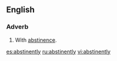 ==English==

===Adverb===
{{en-adv}}

#With [[abstinence]].

[[es:abstinently]]
[[ru:abstinently]]
[[vi:abstinently]]